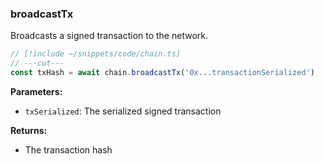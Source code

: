 ### broadcastTx

Broadcasts a signed transaction to the network.

```ts twoslash
// [!include ~/snippets/code/chain.ts]
// ---cut---
const txHash = await chain.broadcastTx('0x...transactionSerialized')
```

**Parameters:**

- `txSerialized`: The serialized signed transaction

**Returns:**

- The transaction hash
